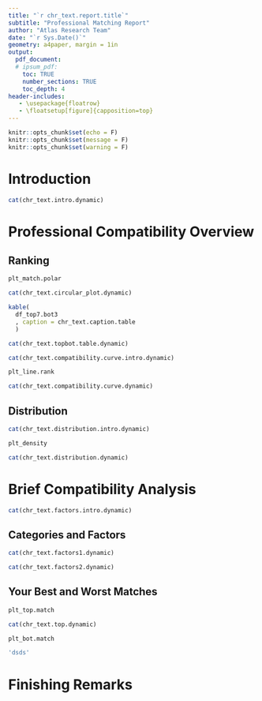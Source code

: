 ```yaml
---
title: "`r chr_text.report.title`"
subtitle: "Professional Matching Report" 
author: "Atlas Research Team"
date: "`r Sys.Date()`"
geometry: a4paper, margin = 1in
output:
  pdf_document:
  # ipsum_pdf:
    toc: TRUE
    number_sections: TRUE
    toc_depth: 4
header-includes:
   - \usepackage{floatrow}
   - \floatsetup[figure]{capposition=top}
---
```


```r
knitr::opts_chunk$set(echo = F)
knitr::opts_chunk$set(message = F)
knitr::opts_chunk$set(warning = F)
```

# Introduction

```r
cat(chr_text.intro.dynamic)
```

\newpage

# Professional Compatibility Overview

## Ranking

```r
plt_match.polar
```

```r
cat(chr_text.circular_plot.dynamic)
```

```r
kable(
  df_top7.bot3
  , caption = chr_text.caption.table
  )
```

```r
cat(chr_text.topbot.table.dynamic)
```

```r
cat(chr_text.compatibility.curve.intro.dynamic)
```

```r
plt_line.rank
```

```r
cat(chr_text.compatibility.curve.dynamic)
```

## Distribution

```r
cat(chr_text.distribution.intro.dynamic)
```

```r
plt_density
```

```r
cat(chr_text.distribution.dynamic)
```

\newpage

# Brief Compatibility Analysis

```r
cat(chr_text.factors.intro.dynamic)
```

## Categories and Factors

```r
cat(chr_text.factors1.dynamic)
```

```r
cat(chr_text.factors2.dynamic)
```

## Your Best and Worst Matches

```r
plt_top.match
```

```r
cat(chr_text.top.dynamic)
```

```r
plt_bot.match
```

```r
'dsds'
```

# Finishing Remarks
